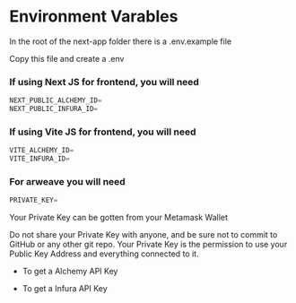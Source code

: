 
# Environment Varables

In the root of the next-app folder there is a .env.example file

Copy this file and create a .env

### If using Next JS for frontend, you will need

```jsx
NEXT_PUBLIC_ALCHEMY_ID=
NEXT_PUBLIC_INFURA_ID=
```

### If using Vite JS for frontend, you will need

```jsx
VITE_ALCHEMY_ID=
VITE_INFURA_ID=
```

### For arweave you will need

```jsx
PRIVATE_KEY=
```

Your Private Key can be gotten from your Metamask Wallet


<Callout type="error" emoji="️🚫">
  Do not share your Private Key with anyone, and be sure not to commit to GitHub
  or any other git repo. Your Private Key is the permission to use your Public
  Key Address and everything connected to it.
</Callout>

- To get a <OpenUrl url="https://www.alchemy.com/">Alchemy API Key</OpenUrl>

- To get a <OpenUrl url="https://infura.io/">Infura API Key</OpenUrl>
